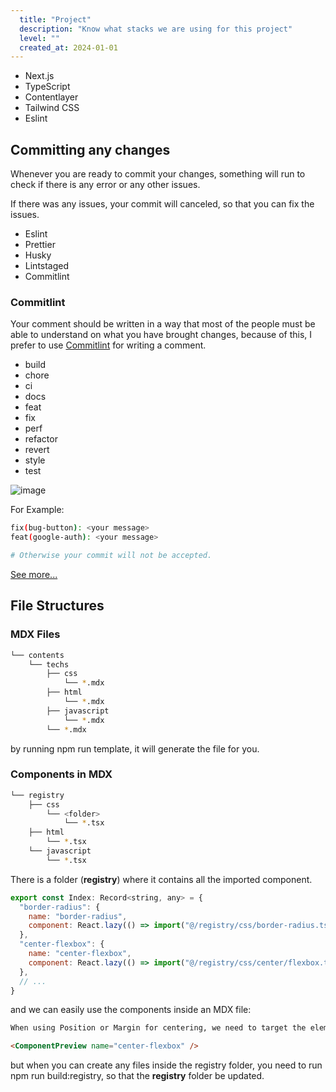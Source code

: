 ```yaml
---
  title: "Project"
  description: "Know what stacks we are using for this project"
  level: ""
  created_at: 2024-01-01
---
```


- Next.js
- TypeScript
- Contentlayer
- Tailwind CSS
- Eslint

## Committing any changes

Whenever you are ready to commit your changes, something will run to check if there is any error or any other issues.

If there was any issues, your commit will canceled, so that you can fix the issues.

- Eslint
- Prettier
- Husky
- Lintstaged
- Commitlint

### Commitlint

Your comment should be written in a way that most of the people must be able to understand on what you have brought changes, because of this, I prefer to use [Commitlint](https://github.com/conventional-changelog/commitlint) for writing a comment.

- build
- chore
- ci
- docs
- feat
- fix
- perf
- refactor
- revert
- style
- test

![image](https://github.com/conventional-changelog/commitlint/raw/master/docs/assets/commitlint.svg)

For Example:

```bash
fix(bug-button): <your message>
feat(google-auth): <your message>

# Otherwise your commit will not be accepted.
```

[See more...](https://github.com/AliReza1083/AniLearn.dev/commits/main)

## File Structures

### MDX Files

```bash
└── contents
    └── techs
        ├── css
            └── *.mdx
        ├── html
            └── *.mdx
        ├── javascript
            └── *.mdx
        └── *.mdx
```

by running npm run template, it will generate the file for you.

### Components in MDX

```bash
└── registry
    ├── css
        └── <folder>
            └── *.tsx
    ├── html
        └── *.tsx
    └── javascript
        └── *.tsx
```

There is a folder (**registry**) where it contains all the imported component.

```jsx title="__registry__.tsx" /center-flexbox/#g
export const Index: Record<string, any> = {
  "border-radius": {
    name: "border-radius",
    component: React.lazy(() => import("@/registry/css/border-radius.tsx")),
  },
  "center-flexbox": {
    name: "center-flexbox",
    component: React.lazy(() => import("@/registry/css/center/flexbox.tsx")),
  },
  // ...
}
```

and we can easily use the components inside an MDX file:

```md title="index.mdx" /center-flexbox/#g
When using Position or Margin for centering, we need to target the element not it's parent element.

<ComponentPreview name="center-flexbox" />
```

but when you can create any files inside the registry folder, you need to run npm run build:registry, so that the **registry** folder be updated.
